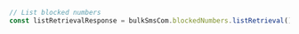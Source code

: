 ```typescript index.ts
// List blocked numbers
const listRetrievalResponse = bulkSmsCom.blockedNumbers.listRetrieval()
```